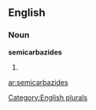 ==English==

===Noun===
'''semicarbazides'''

# {{plural of|[[semicarbazide]]}}

[[Category:English plurals]]

[[ar:semicarbazides]]